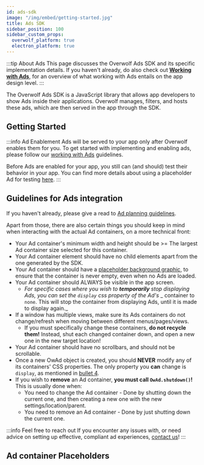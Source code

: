 ```yaml
---
id: ads-sdk
image: "/img/embed/getting-started.jpg"
title: Ads SDK
sidebar_position: 100
sidebar_custom_props:
  overwolf_platform: true
  electron_platform: true
---
```


:::tip About Ads
This page discusses the Overwolf Ads SDK and its specific implementation details.
If you haven't already, do also check out [**Working with Ads**][working-with-ads], for an overview
of what working with Ads entails on the app design level.
:::

The Overwolf Ads SDK is a JavaScript library that allows app developers to show Ads inside their applications.
Overwolf manages, filters, and hosts these ads, which are then served in the app through the SDK.

## Getting Started

:::info Ad Enablement
Ads will be served to your app only after Overwolf enables them for you.
To get started with implementing and enabling ads, please follow our [working with Ads][working-with-ads] guidelines.

Before Ads are enabled for your app, you still can (and should) test their behavior in your app.
You can find more details about using a placeholder Ad for testing [here](/start/test-your-app/how-to-test-your-app#ads).
:::


<Setup/>


## Guidelines for Ads integration

If you haven't already, please give a read to [Ad planning guidelines](working-with-ads#ad-planning-guidelines).

Apart from those, there are also certain things you should keep in mind when interacting with the actual Ad containers, on a more technical front:

- Your Ad container's minimum width and height should be >= The largest Ad container size selected for this container.
- Your Ad container element should have no child elements apart from the one generated by the SDK.
- Your Ad container should have a [placeholder background graphic](#ad-container-placeholders), to ensure that the container is never empty, even when no Ads are loaded.
- Your Ad container should ALWAYS be visible in the app screen.
  - _For specific cases where you wish to **temporarily** stop displaying Ads, you can set the `display` css property of the Ad's_
    _ container to `none`. This will stop the container from displaying Ads, until it is made to display again._
- If a window has multiple views, make sure its Ads containers do not change/refresh when moving between different menus/pages/views.
  - If you must specifically change these containers, **do not recycle them!** Instead, shut each changed container down, and open a new one in the new target location!
- Your Ad container should have no scrollbars, and should not be scrollable.
- Once a new OwAd object is created, you should **NEVER** modify any of its containers' CSS properties. The only property you **can** change is `display`, as mentioned in [bullet 4](#:~:text=For%20specific%20cases%20where%20you%20wish%20to%20temporarily%20stop%20displaying%20Ads).
- If you wish to **remove** an Ad container, **you must call `OwAd.shutdown()`!** This is usually done when:
  - You need to change the Ad container - Done by shutting down the current one, and then creating a new one with the new settings/location/parent.
  - You need to remove an Ad container - Done by just shutting down the current one.


:::info Feel free to reach out
If you encounter any issues with, or need advice on setting up effective, compliant ad experiences, [contact us](/support/contact-us)!
:::

## Ad container Placeholders


<AdContainerPlaceholder/>

[working-with-ads]: working-with-ads